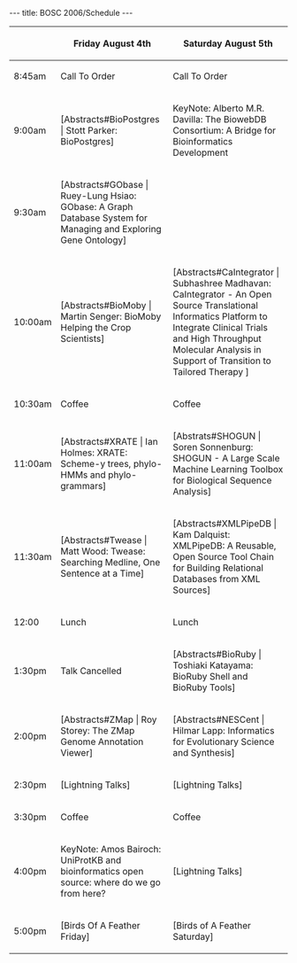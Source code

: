---
title: BOSC 2006/Schedule
---

{| border="1" cellspacing="0" cellpadding="10" align="center"
! &nbsp;
! Friday August 4th
! Saturday August 5th
|- 
| 8:45am
| Call To Order
| Call To Order
|- 
| 9:00am
| [Abstracts#BioPostgres | Stott Parker: BioPostgres]
| KeyNote: Alberto M.R. Davilla: The BiowebDB Consortium: A Bridge for Bioinformatics Development
|- 
| 9:30am
| [Abstracts#GObase | Ruey-Lung Hsiao: GObase: A Graph Database System for Managing and Exploring Gene Ontology]
| &nbsp;
|- 
| 10:00am
| [Abstracts#BioMoby | Martin Senger: BioMoby Helping the Crop Scientists]
| [Abstracts#CaIntegrator | Subhashree Madhavan: CaIntegrator - An Open Source Translational Informatics Platform to Integrate Clinical Trials and High Throughput Molecular Analysis in Support of Transition to Tailored Therapy ]
|-
| 10:30am
| Coffee
| Coffee
|- 
| 11:00am
| [Abstracts#XRATE | Ian Holmes: XRATE: Scheme-y trees, phylo-HMMs and phylo-grammars]
| [Abstrats#SHOGUN | Soren Sonnenburg: SHOGUN - A Large Scale Machine Learning Toolbox for Biological Sequence Analysis]
|- 
| 11:30am
| [Abstracts#Twease | Matt Wood: Twease: Searching Medline, One Sentence at a Time]
| [Abstracts#XMLPipeDB | Kam Dalquist: XMLPipeDB: A Reusable, Open Source Tool Chain for Building Relational Databases from XML Sources]
|- 
| 12:00
| Lunch
| Lunch
|- 
| 1:30pm
| Talk Cancelled
| [Abstracts#BioRuby | Toshiaki Katayama: BioRuby Shell and BioRuby Tools]
|- 
| 2:00pm
| [Abstracts#ZMap | Roy Storey: The ZMap Genome Annotation Viewer]
| [Abstracts#NESCent |  Hilmar Lapp: Informatics for Evolutionary Science and Synthesis]
|- 
| 2:30pm
| [Lightning Talks]
| [Lightning Talks]
|- 
| 3:30pm
| Coffee
| Coffee
|- 
| 4:00pm
| KeyNote: Amos Bairoch: UniProtKB and bioinformatics open source: where do we go from here?
| [Lightning Talks]
|- 
| 5:00pm
| [Birds Of A Feather Friday]
| [Birds of A Feather Saturday]
|}